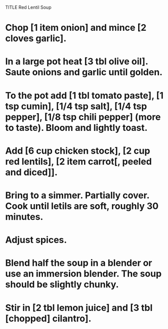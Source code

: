 TITLE Red Lentil Soup

# Chop [1 item onion] and mince [2 cloves garlic]. 
# In a large pot heat [3 tbl olive oil]. Saute onions and garlic until golden.
# To the pot add [1 tbl tomato paste], [1 tsp cumin], [1/4 tsp salt], [1/4 tsp pepper], [1/8 tsp chili pepper] (more to taste).  Bloom and lightly toast.
# Add [6 cup chicken stock], [2 cup red lentils], [2 item carrot[, peeled and diced]].
# Bring to a simmer. Partially cover. Cook until letils are soft, roughly 30 minutes. 
# Adjust spices.
# Blend half the soup in a blender or use an immersion blender. The soup should be slightly chunky. 
# Stir in [2 tbl lemon juice] and [3 tbl [chopped] cilantro]. 
 